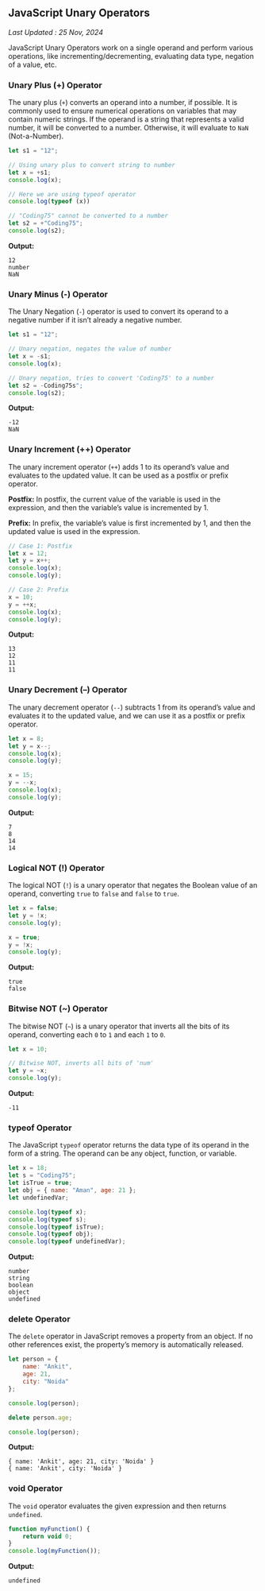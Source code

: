 ## JavaScript Unary Operators

_Last Updated : 25 Nov, 2024_

JavaScript Unary Operators work on a single operand and perform various operations, like incrementing/decrementing, evaluating data type, negation of a value, etc.

### Unary Plus (+) Operator
The unary plus (`+`) converts an operand into a number, if possible. It is commonly used to ensure numerical operations on variables that may contain numeric strings. If the operand is a string that represents a valid number, it will be converted to a number. Otherwise, it will evaluate to `NaN` (Not-a-Number).

```javascript
let s1 = "12";

// Using unary plus to convert string to number
let x = +s1;
console.log(x);

// Here we are using typeof operator
console.log(typeof (x))

// "Coding75" cannot be converted to a number
let s2 = +"Coding75";
console.log(s2);
```

**Output:**
```
12
number
NaN
```

### Unary Minus (-) Operator
The Unary Negation (`-`) operator is used to convert its operand to a negative number if it isn’t already a negative number.

```javascript
let s1 = "12";

// Unary negation, negates the value of number
let x = -s1;
console.log(x);

// Unary negation, tries to convert 'Coding75' to a number
let s2 = -Coding75s";
console.log(s2);
```

**Output:**
```
-12
NaN
```

### Unary Increment (++) Operator
The unary increment operator (`++`) adds 1 to its operand’s value and evaluates to the updated value. It can be used as a postfix or prefix operator.

**Postfix:** In postfix, the current value of the variable is used in the expression, and then the variable’s value is incremented by 1.

**Prefix:** In prefix, the variable’s value is first incremented by 1, and then the updated value is used in the expression.

```javascript
// Case 1: Postfix
let x = 12;
let y = x++;
console.log(x);
console.log(y);

// Case 2: Prefix
x = 10;
y = ++x;
console.log(x);
console.log(y);
```

**Output:**
```
13
12
11
11
```

### Unary Decrement (–) Operator
The unary decrement operator (`--`) subtracts 1 from its operand’s value and evaluates it to the updated value, and we can use it as a postfix or prefix operator.

```javascript
let x = 8;
let y = x--;
console.log(x);
console.log(y);

x = 15;
y = --x;
console.log(x);
console.log(y);
```

**Output:**
```
7
8
14
14
```

### Logical NOT (!) Operator
The logical NOT (`!`) is a unary operator that negates the Boolean value of an operand, converting `true` to `false` and `false` to `true`.

```javascript
let x = false;
let y = !x;
console.log(y);

x = true;
y = !x;
console.log(y);
```

**Output:**
```
true
false
```

### Bitwise NOT (~) Operator
The bitwise NOT (`~`) is a unary operator that inverts all the bits of its operand, converting each `0` to `1` and each `1` to `0`.

```javascript
let x = 10;

// Bitwise NOT, inverts all bits of 'num'
let y = ~x;
console.log(y);
```

**Output:**
```
-11
```

### typeof Operator
The JavaScript `typeof` operator returns the data type of its operand in the form of a string. The operand can be any object, function, or variable.

```javascript
let x = 18;
let s = "Coding75";
let isTrue = true;
let obj = { name: "Aman", age: 21 };
let undefinedVar;

console.log(typeof x);
console.log(typeof s);
console.log(typeof isTrue);
console.log(typeof obj);
console.log(typeof undefinedVar);
```

**Output:**
```
number
string
boolean
object
undefined
```

### delete Operator
The `delete` operator in JavaScript removes a property from an object. If no other references exist, the property’s memory is automatically released.

```javascript
let person = {
    name: "Ankit",
    age: 21,
    city: "Noida"
};

console.log(person);

delete person.age;

console.log(person);
```

**Output:**
```
{ name: 'Ankit', age: 21, city: 'Noida' }
{ name: 'Ankit', city: 'Noida' }
```

### void Operator
The `void` operator evaluates the given expression and then returns `undefined`.

```javascript
function myFunction() {
    return void 0;
}
console.log(myFunction());
```

**Output:**
```
undefined